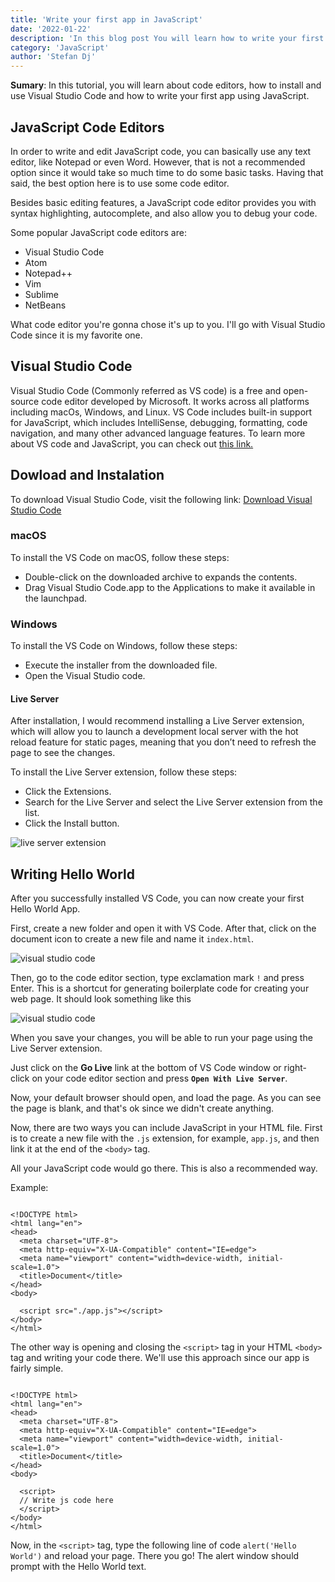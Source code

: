 ---
title: 'Write your first app in JavaScript'
date: '2022-01-22'
description: 'In this blog post You will learn how to write your first app in JavaScript - Hello World :)'
category: 'JavaScript'
author: 'Stefan Dj'
---

**Sumary**: In this tutorial, you will learn about code editors, how to install and use Visual Studio Code and how to write your first app using JavaScript.

## JavaScript Code Editors

In order to write and edit JavaScript code, you can basically use any text editor, like Notepad or even Word. However, that is not a recommended option since it would take so much time to do some basic tasks.
Having that said, the best option here is to use some code editor.

Besides basic editing features, a JavaScript code editor provides you with syntax highlighting, autocomplete, and also allow you to debug your code.

Some popular JavaScript code editors are:

- Visual Studio Code
- Atom
- Notepad++
- Vim
- Sublime
- NetBeans

What code editor you're gonna chose it's up to you. I'll go with Visual Studio Code since it is my favorite one.

## Visual Studio Code

Visual Studio Code (Commonly referred as VS code) is a free and open-source code editor developed by Microsoft. It works across all platforms including macOs, Windows, and Linux.
VS Code includes built-in support for JavaScript, which includes IntelliSense, debugging, formatting, code navigation, and many other advanced language features.
To learn more about VS code and JavaScript, you can check out <a href="https://code.visualstudio.com/docs/languages/javascript" target="_blank" rel="noopener"><span>this link.</span> </a>

## Dowload and Instalation

To download Visual Studio Code, visit the following link:
<a href="https://code.visualstudio.com/download" target="_blank" rel="noopener">Download Visual Studio Code</a>

### macOS

To install the VS Code on macOS, follow these steps:

- Double-click on the downloaded archive to expands the contents.
- Drag Visual Studio Code.app to the Applications to make it available in the launchpad.

### Windows

To install the VS Code on Windows, follow these steps:

- Execute the installer from the downloaded file.
- Open the Visual Studio code.

#### Live Server

After installation, I would recommend installing a Live Server extension, which will allow you to launch a development local server with the hot reload feature for static pages, meaning that you don’t need to refresh the page to see the changes. 

To install the Live Server extension, follow these steps:

- Click the Extensions.
- Search for the Live Server and select the Live Server extension from the list.
- Click the Install button.

![live server extension](/images/vs-code/live-server.png)

## Writing Hello World

After you successfully installed VS Code, you can now create your first Hello World App.

First, create a new folder and open it with VS Code. After that, click on the document icon to create a new file and name it `index.html`.

![visual studio code](/images/vs-code/1-vs-code.png)

Then, go to the code editor section, type exclamation mark `!` and press Enter. This is a shortcut for generating boilerplate code for creating your web page.
It should look something like this

![visual studio code](/images/vs-code/2-vs-code.png)

When you save your changes, you will be able to run your page using the Live Server extension.

Just click on the **Go Live** link at the bottom of VS Code window or right-click on your code editor section and press **`Open With Live Server`**.

Now, your default browser should open, and load the page. As you can see the page is blank, and that's ok since we didn't create anything.

Now, there are two ways you can include JavaScript in your HTML file.
First is to create a new file with the `.js` extension, for example, `app.js`, and then link it at the end of the `<body>` tag.

All your JavaScript code would go there. This is also a recommended way.

Example:

```

<!DOCTYPE html>
<html lang="en">
<head>
  <meta charset="UTF-8">
  <meta http-equiv="X-UA-Compatible" content="IE=edge">
  <meta name="viewport" content="width=device-width, initial-scale=1.0">
  <title>Document</title>
</head>
<body>

  <script src="./app.js"></script>
</body>
</html>
```

The other way is opening and closing the `<script>` tag in your HTML `<body>` tag and writing your code there. We'll use this approach since our app is fairly simple.

```

<!DOCTYPE html>
<html lang="en">
<head>
  <meta charset="UTF-8">
  <meta http-equiv="X-UA-Compatible" content="IE=edge">
  <meta name="viewport" content="width=device-width, initial-scale=1.0">
  <title>Document</title>
</head>
<body>

  <script>
  // Write js code here
  </script>
</body>
</html>
```


Now, in the `<script>` tag, type the following line of code `alert('Hello World')` and reload your page. There you go! The alert window should prompt with the Hello World text.
